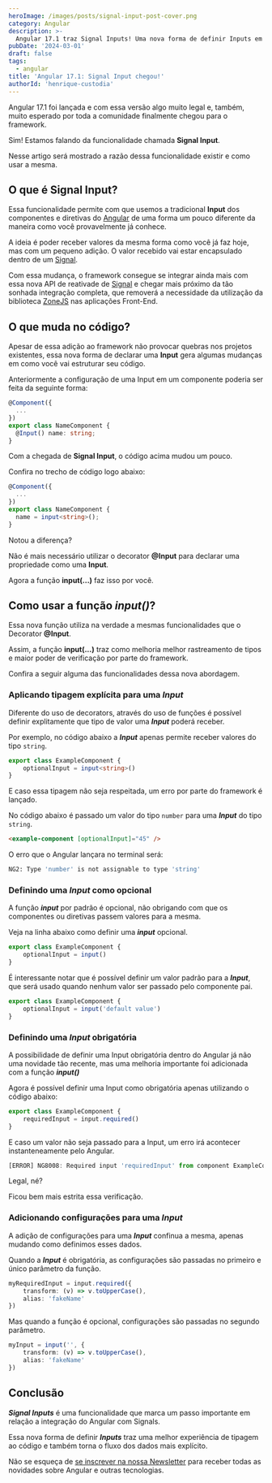 ```yaml
---
heroImage: /images/posts/signal-input-post-cover.png
category: Angular
description: >-
  Angular 17.1 traz Signal Inputs! Uma nova forma de definir Inputs em componentes e diretivas dentro do framework
pubDate: '2024-03-01'
draft: false
tags:
  - angular
title: 'Angular 17.1: Signal Input chegou!'
authorId: 'henrique-custodia'
---
```



Angular 17.1 foi lançada e com essa versão algo muito legal e, também, muito esperado por toda a comunidade finalmente chegou para o framework.

Sim! Estamos falando da funcionalidade chamada **Signal Input**.

Nesse artigo será mostrado a razão dessa funcionalidade existir e como usar a mesma.

> <EmbedYtVideo src='https://www.youtube.com/embed/8t6OGv0EsRM?si=bEWhIA3GH181MUz4' />

## O que é Signal Input?

Essa funcionalidade permite com que usemos a tradicional **Input** dos componentes e diretivas do [Angular](https://angular.dev) de uma forma um pouco diferente da maneira como você provavelmente já conhece.

A ideia é poder receber valores da mesma forma como você já faz hoje, mas com um pequeno adição. O valor recebido vai estar encapsulado dentro de um [Signal](https://angular.dev/guide/signals#writable-signals).

Com essa mudança, o framework consegue se integrar ainda mais com essa nova API de reativade de [Signal](https://angular.dev/guide/signals#writable-signals) e chegar mais próximo da tão sonhada integração completa, que removerá a necessidade da utilização da biblioteca [ZoneJS](https://github.com/angular/angular/tree/main/packages/zone.js) nas aplicações Front-End.

## O que muda no código?

Apesar de essa adição ao framework não provocar quebras nos projetos existentes, essa nova forma de declarar uma **Input** gera algumas mudanças em como você vai estruturar seu código.

Anteriormente a configuração de uma Input em um componente poderia ser feita da seguinte forma:

```ts
@Component({
  ...
})
export class NameComponent {
  @Input() name: string;
}
```

Com a chegada de **Signal Input**, o código acima mudou um pouco.

Confira no trecho de código logo abaixo:

```ts
@Component({
  ...
})
export class NameComponent {
  name = input<string>();
}
```

Notou a diferença?

Não é mais necessário utilizar o decorator **@Input** para declarar uma propriedade como uma **Input**.

Agora a função **input(...)** faz isso por você.

## Como usar a função **_input()_**?

Essa nova função utiliza na verdade a mesmas funcionalidades que o Decorator **@Input**.

Assim, a função **input(...)** traz como melhoria melhor rastreamento de tipos e maior poder de verificação por parte do framework.

Confira a seguir alguma das funcionalidades dessa nova abordagem.

### Aplicando tipagem explícita para uma **_Input_**

Diferente do uso de decorators, através do uso de funções é possível definir explitamente que tipo de valor uma **_Input_** poderá receber.

Por exemplo, no código abaixo a **_Input_** apenas permite receber valores do tipo `string`.

```ts
export class ExampleComponent {
	optionalInput = input<string>()
}
```

E caso essa tipagem não seja respeitada, um erro por parte do framework é lançado.

No código abaixo é passado um valor do tipo `number` para uma **_Input_** do tipo `string`.

```html
<example-component [optionalInput]="45" />
```

O erro que o Angular lançara no terminal será:

```bash
NG2: Type 'number' is not assignable to type 'string'
```

### Definindo uma **_Input_** como opcional

A função **_input_** por padrão é opcional, não obrigando com que os componentes ou diretivas passem valores para a mesma.

Veja na linha abaixo como definir uma **_input_** opcional.

```ts
export class ExampleComponent {
	optionalInput = input()
}
```

É interessante notar que é possível definir um valor padrão para a **_Input_**, que será usado quando nenhum valor ser passado pelo componente pai.

```ts
export class ExampleComponent {
	optionalInput = input('default value')
}
```


<Ads />

### Definindo uma **_Input_** obrigatória

A possibilidade de definir uma Input obrigatória dentro do Angular já não uma novidade tão recente, mas uma melhoria importante foi adicionada com a função **_input()_**

Agora é possível definir uma Input como obrigatória apenas utilizando o código abaixo:

```ts
export class ExampleComponent {
	requiredInput = input.required()
}
```

E caso um valor não seja passado para a Input, um erro irá acontecer instanteneamente pelo Angular.

```ts
[ERROR] NG8008: Required input 'requiredInput' from component ExampleComponent must be specified.
```

Legal, né?

Ficou bem mais estrita essa verificação.

### Adicionando configurações para uma **_Input_**

A adição de configurações para uma **_Input_** confinua a mesma, apenas mudando como definimos esses dados.

Quando a **_Input_** é obrigatória, as configurações são passadas no primeiro e único parâmetro da função.

```ts
myRequiredInput = input.required({
	transform: (v) => v.toUpperCase(),
	alias: 'fakeName'
})
```

Mas quando a função é opcional, configurações são passadas no segundo parâmetro.

```ts
myInput = input('', {
	transform: (v) => v.toUpperCase(),
	alias: 'fakeName'
})
```

## Conclusão

**_Signal Inputs_** é uma funcionalidade que marca um passo importante em relação a integração do Angular com Signals.

Essa nova forma de definir **_Inputs_** traz uma melhor experiência de tipagem ao código e também torna o fluxo dos dados mais explícito.

Não se esqueça de <a href='javascript:void(0);' scroll-to="newsletter-form">se inscrever na nossa Newsletter</a> para receber todas as novidades sobre Angular e outras tecnologias.

